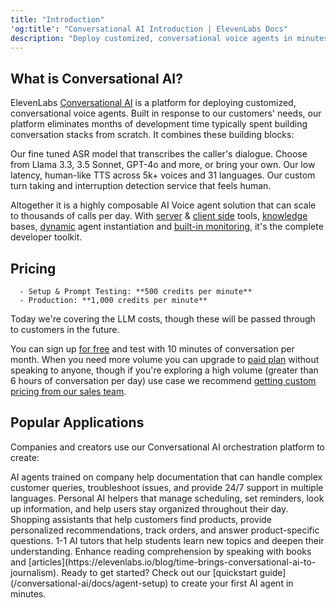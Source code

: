 ```yaml
---
title: "Introduction"
'og:title': "Conversational AI Introduction | ElevenLabs Docs"
description: "Deploy customized, conversational voice agents in minutes."
---
```


## What is Conversational AI?

ElevenLabs [Conversational AI](https://elevenlabs.io/conversational-ai) is a platform for deploying customized, conversational voice agents. Built in response to our customers' needs, our platform eliminates months of development time typically spent building conversation stacks from scratch. It combines these building blocks:

<CardGroup cols={4}>
  <Card title="Speech to Text">
   Our fine tuned ASR model that transcribes the caller's dialogue.
  </Card>
  <Card title="LLM">
    Choose from Llama 3.3, 3.5 Sonnet, GPT-4o and more, or bring your own.
  </Card>
  <Card title="Text to Speech">
    Our low latency, human-like TTS across 5k+ voices and 31 languages.
  </Card>
  <Card title="Turn Taking">
    Our custom turn taking and interruption detection service that feels human.
  </Card>
</CardGroup>

Altogether it is a highly composable AI Voice agent solution that can scale to thousands of calls per day. With [server](/conversational-ai/customization/tools) & [client side](https://elevenlabs.io/docs/conversational-ai/customization/client-tools) tools, [knowledge](https://elevenlabs.io/docs/conversational-ai/customization/knowledge-base) bases, [dynamic](https://elevenlabs.io/docs/conversational-ai/customization/conversation-configuration) agent instantiation and [built-in monitoring](https://elevenlabs.io/docs/conversational-ai/docs/agent-setup#5-configure-data-collection), it's the complete developer toolkit.

## Pricing

<Card title="Usage Pricing" icon="code">

      - Setup & Prompt Testing: **500 credits per minute**
      - Production: **1,000 credits per minute**

</Card>

<Note>
  Today we're covering the
  LLM costs, though these will be passed through to customers in the future. 
</Note>

You can sign up [for free](https://elevenlabs.io/app/sign-up) and test with 10 minutes of conversation per month. When you need more volume you can upgrade to [paid plan](https://elevenlabs.io/pricing) without speaking to anyone, though if you're exploring a high volume (greater than 6 hours of conversation per day) use case we recommend [getting custom pricing from our sales team](https://elevenlabs.io/contact-sales). 

## Popular Applications

Companies and creators use our Conversational AI orchestration platform to create:

<CardGroup cols={2}>
  <Card title="Customer Service Representatives" icon="headset">
    AI agents trained on company help documentation that can handle complex
    customer queries, troubleshoot issues, and provide 24/7 support in multiple
    languages.
  </Card>
  <Card title="Virtual Assistants" icon="calendar-check">
    Personal AI helpers that manage scheduling, set reminders, look up
    information, and help users stay organized throughout their day.
  </Card>
  <Card title="Retail Support" icon="shop">
    Shopping assistants that help customers find products, provide personalized
    recommendations, track orders, and answer product-specific questions.
  </Card>
  <Card title="Personalized Learning" icon="book-open">
    1-1 AI tutors that help students learn new topics and deepen their understanding. 
    Enhance reading comprehension by speaking with books and [articles](https://elevenlabs.io/blog/time-brings-conversational-ai-to-journalism).
  </Card>
</CardGroup>

<Note>
  Ready to get started? Check out our [quickstart
  guide](/conversational-ai/docs/agent-setup) to create your first AI agent in
  minutes.
</Note>